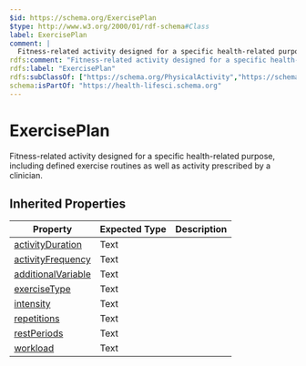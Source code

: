 ```yaml
---
$id: https://schema.org/ExercisePlan
$type: http://www.w3.org/2000/01/rdf-schema#Class
label: ExercisePlan
comment: |
  Fitness-related activity designed for a specific health-related purpose, including defined exercise routines as well as activity prescribed by a clinician.
rdfs:comment: "Fitness-related activity designed for a specific health-related purpose, including defined exercise routines as well as activity prescribed by a clinician."
rdfs:label: "ExercisePlan"
rdfs:subClassOf: ["https://schema.org/PhysicalActivity","https://schema.org/CreativeWork"]
schema:isPartOf: "https://health-lifesci.schema.org"
---
```


# ExercisePlan

Fitness-related activity designed for a specific health-related purpose, including defined exercise routines as well as activity prescribed by a clinician.

## Inherited Properties

| Property | Expected Type | Description |
| --- | --- | --- |
| [activityDuration](https://schema.org/activityDuration) | Text |  |
| [activityFrequency](https://schema.org/activityFrequency) | Text |  |
| [additionalVariable](https://schema.org/additionalVariable) | Text |  |
| [exerciseType](https://schema.org/exerciseType) | Text |  |
| [intensity](https://schema.org/intensity) | Text |  |
| [repetitions](https://schema.org/repetitions) | Text |  |
| [restPeriods](https://schema.org/restPeriods) | Text |  |
| [workload](https://schema.org/workload) | Text |  |
